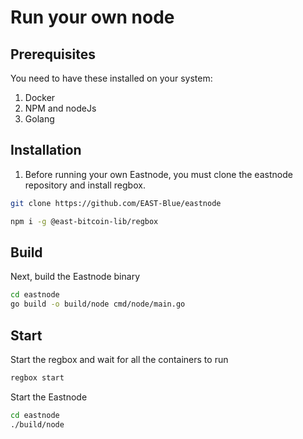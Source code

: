 # Run your own node

## Prerequisites

You need to have these installed on your system:
1. Docker
2. NPM and nodeJs
3. Golang


## Installation
1. Before running your own Eastnode, you must clone the eastnode repository and install regbox.

```bash
git clone https://github.com/EAST-Blue/eastnode
```

```bash
npm i -g @east-bitcoin-lib/regbox
```


## Build
Next, build the Eastnode binary
```bash
cd eastnode
go build -o build/node cmd/node/main.go
```

## Start

Start the regbox and wait for all the containers to run
```bash
regbox start
```

Start the Eastnode
```bash
cd eastnode
./build/node
```
